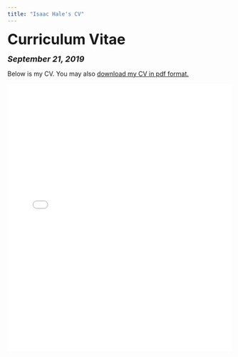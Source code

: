 ```yaml
---
title: "Isaac Hale's CV"
---
```


<head>

<!-- Global site tag (gtag.js) - Google Analytics -->
<script async src="https://www.googletagmanager.com/gtag/js?id=UA-140699540-1"></script>
<script>
  window.dataLayer = window.dataLayer || [];
  function gtag(){dataLayer.push(arguments);}
  gtag('js', new Date());

  gtag('config', 'UA-140699540-1');
</script>
</head>


<font size="+3"><b>Curriculum Vitae</b></font>

<font size="+1"><b><i>September 21, 2019</b></i></font>

<html>
Below is my CV. You may also <a href="files/Isaac Hale CV 9-21-19.pdf">download my CV in pdf format.</a>

<embed src="files/Isaac Hale CV 9-21-19.pdf" type="application/pdf" width="100%" height="600px" />
</body>
</html>